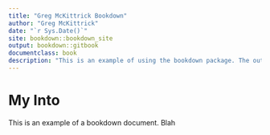 ```yaml
---
title: "Greg McKittrick Bookdown"
author: "Greg McKittrick"
date: "`r Sys.Date()`"
site: bookdown::bookdown_site
output: bookdown::gitbook
documentclass: book
description: "This is an example of using the bookdown package. The output format for this example is bookdown::gitbook."
---
```


# My Into {-}

This is an example of a bookdown document. Blah

